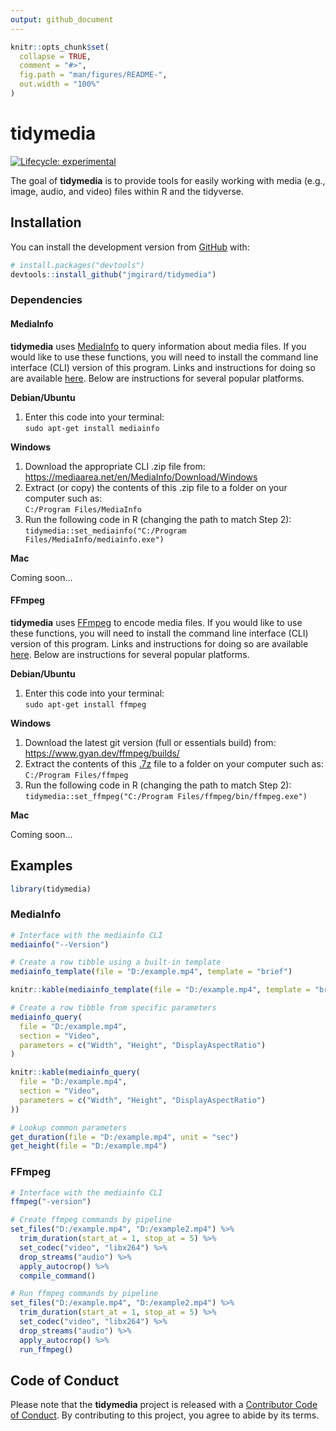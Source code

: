 ```yaml
---
output: github_document
---
```


<!-- README.md is generated from README.Rmd. Please edit that file -->

```r
knitr::opts_chunk$set(
  collapse = TRUE,
  comment = "#>",
  fig.path = "man/figures/README-",
  out.width = "100%"
)
```

# tidymedia

<!-- badges: start -->
[![Lifecycle: experimental](https://img.shields.io/badge/lifecycle-experimental-orange.svg)](https://www.tidyverse.org/lifecycle/#experimental)
<!-- badges: end -->

The goal of **tidymedia** is to provide tools for easily working with media (e.g., image, audio, and video) files within R and the tidyverse.

## Installation

You can install the development version from [GitHub](https://github.com/) with:

``` r
# install.packages("devtools")
devtools::install_github("jmgirard/tidymedia")
```

### Dependencies

#### MediaInfo

**tidymedia** uses [MediaInfo](https://mediaarea.net/en/MediaInfo) to query information about media files. If you would like to use these functions, you will need to install the command line interface (CLI) version of this program. Links and instructions for doing so are available [here](https://mediaarea.net/en/MediaInfo/Download). Below are instructions for several popular platforms.

**Debian/Ubuntu**

1. Enter this code into your terminal:<br />`sudo apt-get install mediainfo`

**Windows**

1. Download the appropriate CLI .zip file from:<br /><https://mediaarea.net/en/MediaInfo/Download/Windows>
2. Extract (or copy) the contents of this .zip file to a folder on your computer such as:<br />`C:/Program Files/MediaInfo`
3. Run the following code in R (changing the path to match Step 2):<br />
`tidymedia::set_mediainfo("C:/Program Files/MediaInfo/mediainfo.exe")`

**Mac**

Coming soon...

#### FFmpeg
**tidymedia** uses [FFmpeg](https://ffmpeg.org/) to encode media files. If you would like to use these functions, you will need to install the command line interface (CLI) version of this program. Links and instructions for doing so are available [here](https://ffmpeg.org/download.html). Below are instructions for several popular platforms.

**Debian/Ubuntu**

1. Enter this code into your terminal:<br />`sudo apt-get install ffmpeg`

**Windows**

1. Download the latest git version (full or essentials build) from:<br /> <https://www.gyan.dev/ffmpeg/builds/>
2. Extract the contents of this [.7z](https://www.7-zip.org/) file to a folder on your computer such as:<br />`C:/Program Files/ffmpeg`
3. Run the following code in R (changing the path to match Step 2):<br />`tidymedia::set_ffmpeg("C:/Program Files/ffmpeg/bin/ffmpeg.exe")`

**Mac**

Coming soon...

## Examples

```r
library(tidymedia)
```

### MediaInfo

```r
# Interface with the mediainfo CLI
mediainfo("--Version")
```

```r
# Create a row tibble using a built-in template
mediainfo_template(file = "D:/example.mp4", template = "brief")
```

```r
knitr::kable(mediainfo_template(file = "D:/example.mp4", template = "brief"))
```

```r
# Create a row tibble from specific parameters
mediainfo_query(
  file = "D:/example.mp4", 
  section = "Video", 
  parameters = c("Width", "Height", "DisplayAspectRatio")
)
```
```r
knitr::kable(mediainfo_query(
  file = "D:/example.mp4", 
  section = "Video", 
  parameters = c("Width", "Height", "DisplayAspectRatio")
))
```

```r
# Lookup common parameters
get_duration(file = "D:/example.mp4", unit = "sec")
get_height(file = "D:/example.mp4")
```

### FFmpeg

```r
# Interface with the mediainfo CLI
ffmpeg("-version")
```
```r
# Create ffmpeg commands by pipeline
set_files("D:/example.mp4", "D:/example2.mp4") %>% 
  trim_duration(start_at = 1, stop_at = 5) %>% 
  set_codec("video", "libx264") %>%
  drop_streams("audio") %>% 
  apply_autocrop() %>% 
  compile_command()
```

```r
# Run ffmpeg commands by pipeline
set_files("D:/example.mp4", "D:/example2.mp4") %>% 
  trim_duration(start_at = 1, stop_at = 5) %>% 
  set_codec("video", "libx264") %>%
  drop_streams("audio") %>% 
  apply_autocrop() %>% 
  run_ffmpeg()
```

## Code of Conduct

Please note that the **tidymedia** project is released with a [Contributor Code of Conduct](https://contributor-covenant.org/version/2/0/CODE_OF_CONDUCT.html). By contributing to this project, you agree to abide by its terms.
